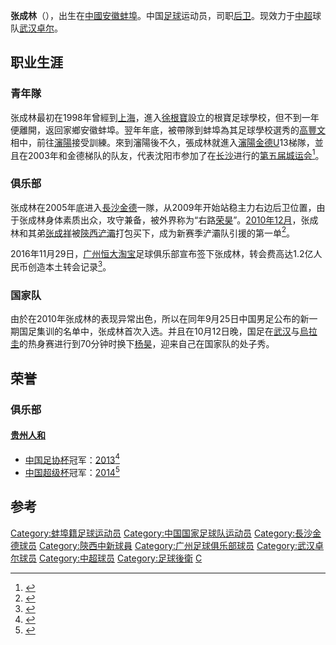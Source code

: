 {{Football player infobox
| playername = 张成林
| image =
| fullname = 张成林
| height = {{height|m=1.83}}
| nickname = 大龍
| dateofbirth = {{Birth date and age|year=1987|month=1|day=20}}
| cityofbirth = [[安徽|安徽]][[蚌埠|蚌埠]]
| countryofbirth = {{CHN}} 
| currentclub = [[武汉卓尔职业足球俱乐部|武汉卓尔]]
| clubnumber = 
| position = [[后卫_(足球)|边后卫]]
| youthyears1 = 1998
| youthclubs1 = 根宝足球学校
| youthyears2 = 1999
| youthclubs2 = 高丰文足球学校
| youthyears3 = 2000–2004
| youthclubs3 = [[沈阳金德|沈阳金德]]
| years1      = 2005–2010  
| clubs1      = [[长沙金德|长沙金德]]  
| caps1       = 74  
| goals1      = 5  
| years2      = 2011–2016
| clubs2      = [[北京人和|北京人和]]
| caps2       = 148
| goals2      = 17
| years3      = 2017–
| clubs3      = [[广州恒大淘宝|广州恒大淘宝]]
| caps3       = 17
| goals3      = 1
| years4      = 2019
| clubs4 = →[[天津天海足球俱乐部|天津天海]] (租借)
| caps4       = 0
| goals4      = 0
| years5      = 2020
| clubs5 = →[[武汉卓尔|武汉卓尔]] (租借)
| caps5       = 1
| goals5      = 0
| nationalyears1  = 2010–2011
| nationalteam1   = {{fb|CHN}}
| nationalcaps1   = 2  
| nationalgoals1  = 0 
| pcupdate = 2019年2月8日
| ntupdate = 
}}

'''张成林'''（{{bd|1987年|1月20日|catIdx=Z}}），出生在[[中國|中國]][[安徽|安徽]][[蚌埠|蚌埠]]。中国[[足球|足球]]运动员，司职[[后卫_(足球)|后卫]]。现效力于[[中超|中超]]球队[[武汉卓尔|武汉卓尔]]。

==职业生涯==
===青年隊===
张成林最初在1998年曾經到[[上海|上海]]，進入[[徐根寶|徐根寶]]設立的根寶足球學校，但不到一年便離開，返回家鄉安徽蚌埠。翌年年底，被帶隊到蚌埠為其足球學校選秀的[[高豐文|高豐文]]相中，前往[[瀋陽|瀋陽]]接受訓練。來到瀋陽後不久，張成林就進入[[瀋陽金德|瀋陽金德]]U13梯隊，並且在2003年和金德梯队的队友，代表沈阳市参加了在[[长沙|长沙]]进行的[[中華人民共和國城市運動會|第五届城运会]]<ref>{{cite news|url=http://sports.sina.com.cn/j/2010-12-09/16365358258.shtml|title=张成林的艰辛足球历程：网吧打工讨饭 莫名遭三停|accessdate=2010-12-09|archive-date=2019-05-20|archive-url=https://web.archive.org/web/20190520042819/http://sports.sina.com.cn/j/2010-12-09/16365358258.shtml|dead-url=no}}</ref>。
===俱乐部===
张成林在2005年底进入[[長沙金德|長沙金德]]一隊，从2009年开始站稳主力右边后卫位置，由于张成林身体素质出众，攻守兼备，被外界称为“右路[[荣昊|荣昊]]”。[[2010年12月|2010年12月]]，张成林和其弟[[张成祥|张成祥]]被[[陝西寶榮滻灞足球俱樂部|陝西浐灞]]打包买下，成为新赛季浐灞队引援的第一单<ref>{{cite news|url=http://sports.sina.com.cn/chanbafc/news/2010/1207/840.html|title=浐灞宣布新赛季第一签 金德国脚张成林兄弟加盟|accessdate=2010-12-09|archive-date=2019-05-19|archive-url=https://web.archive.org/web/20190519083619/http://sports.sina.com.cn/chanbafc/news/2010/1207/840.html|dead-url=no}}</ref>。

2016年11月29日，[[广州恒大淘宝|广州恒大淘宝]]足球俱乐部宣布签下张成林，转会费高达1.2亿人民币创造本土转会记录<ref>{{Cite web|url=http://sports.ifeng.com/a/20161129/50333482_0.shtml|title=张成林成本土首位亿元先生 许家印出面助恒大搞定|accessdate=|author=|date=|work=sports.ifeng.com|publisher=|archive-date=2019-05-20|archive-url=https://web.archive.org/web/20190520181040/http://sports.ifeng.com/a/20161129/50333482_0.shtml|dead-url=no}}</ref>。

===国家队===
由於在2010年张成林的表现异常出色，所以在同年9月25日中国男足公布的新一期国足集训的名单中，张成林首次入选﻿。并且在10月12日晚，国足在[[武汉|武汉]]与[[乌拉圭國家足球队|烏拉圭]]的热身赛进行到70分钟时换下[[杨昊_(足球運動員)|杨昊]]，迎来自己在国家队的处子秀。

== 荣誉 ==

=== 俱乐部 ===

==== [[北京人和足球俱乐部|贵州人和]] ====
* [[中国足协杯|中国足协杯]]冠军：[[2013年中国足协杯|2013]]<ref>{{Cite web|url=http://sports.people.com.cn/n/2013/1208/c22176-23776866.html|title=贵州人和夺得2013年足协杯冠军--体育--人民网|accessdate=|author=|date=|last=3139|work=sports.people.com.cn|publisher=|archive-date=2016-11-29|archive-url=https://web.archive.org/web/20161129150652/http://sports.people.com.cn/n/2013/1208/c22176-23776866.html|dead-url=no}}</ref>
* [[中国超级杯|中国超级杯]]冠军：[[2014年中国足球协会超级杯|2014]]<ref>{{Cite web|url=http://news.xinhuanet.com/2014-02/16/c_119355964.htm|title=贵州人和1比0战胜广州恒大获超级杯赛冠军-新华网|accessdate=|author=|date=|work=news.xinhuanet.com|publisher=|archive-date=2014-11-19|archive-url=https://web.archive.org/web/20141119212346/http://news.xinhuanet.com/2014-02/16/c_119355964.htm|dead-url=no}}</ref>

==参考==
{{Reflist}}

{{2009年长沙金德名单}}
{{2010年中超分类名单长沙}}
{{2011年中超分类名单陕西}}
{{2012年中超分类名单貴州}}
{{2013年中超分类名单贵州}}
{{2014年中超分类名单贵州}}
{{2015年中超分类名单贵州}}
{{2016年中甲分类名单北京人和}}
{{2017年中超分类名单广州恒大}}
{{2018年中超分类名单广州恒大}}
{{2019年中超分类名单天津天海}}
{{2020年中超分类名单武汉}}

{{DEFAULTSORT:ZHANG Chenglin}}
[[Category:蚌埠籍足球运动员|Category:蚌埠籍足球运动员]]
[[Category:中国国家足球队运动员|Category:中国国家足球队运动员]]
[[Category:長沙金德球员|Category:長沙金德球员]]
[[Category:陝西中新球員|Category:陝西中新球員]]
[[Category:广州足球俱乐部球员|Category:广州足球俱乐部球员]]
[[Category:武汉卓尔球员|Category:武汉卓尔球员]]
[[Category:中超球员|Category:中超球员]]
[[Category:足球後衛|Category:足球後衛]]
[[Category:张姓|C]]